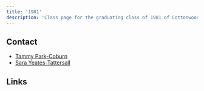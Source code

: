 ```yaml
---
title: '1981'
description: 'Class page for the graduating class of 1981 of Cottonwood High School.'
---
```


## Contact

- [Tammy Park-Coburn](mailto:wxbunny1@aol.com)
- [Sara Yeates-Tattersall](mailto:statte@juno.com)


## Links


<CardGrid>
  <LinkCard
    title="Class of 1981 Facebook Group"
    href="https://www.facebook.com/groups/1433806040320012/"
    description="Official Facebook group for the class of '81."
  />
</CardGrid>
